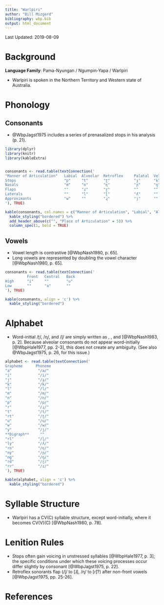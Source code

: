 ```yaml
---
title: "Warlpiri"
author: "Bill Mizgerd"
bibliography: wbp.bib
output: html_document
---
```


Last Updated: 2019-08-09

# Background

**Language Family**: Pama-Nyungan / Ngumpin-Yapa / Warlpiri

* Warlpiri is spoken in the Northern Territory and Western state of Australia.

# Phonology

## Consonants

* @WbpJagst1975 includes a series of prenasalized stops in his analysis (p. 21).

```r

library(dplyr)
library(knitr)
library(kableExtra)


consonants <- read.table(textConnection('
"Manner of Articulation"   Labial  Alveolar  Retroflex     Palatal  Velar
Stops                      "p"     "t"       "ʈ"           "ɟ"      "k"
Nasals                     "m"     "n"       "ɳ"           "ɲ"      "ŋ"
Flaps                      ""      "ɾ"       "ɽ"           ""       ""
Laterals                   ""      "l"       "ɭ"           "ʎ"      ""
Approximants               "w"     ""        "ɻ"           "j"      ""
'), TRUE)

kable(consonants, col.names = c("Manner of Articulation", "Labial", "Alveolar", "Retroflex", "Palatal", "Velar"), align = 'c') %>%
  kable_styling("bordered") %>%
  add_header_above(c("", "Place of Articulation" = 5)) %>%
  column_spec(1, bold = TRUE)
```

## Vowels

* Vowel length is contrastive [@WbpNash1980, p. 65].
* Long vowels are represented by doubling the vowel character [@WbpNash1980, p. 65].

```r
consonants <- read.table(textConnection('
          Front   Central   Back
High      "i"     ""        "u"
Low       ""      "a"       ""
'), TRUE)

kable(consonants, align = 'c') %>%
  kable_styling("bordered")
```

# Alphabet

* Word-initial /ʈ/, /ɳ/, and /ɭ/ are simply written as <t>, <n>, and <l> [@WbpNash1983, p. 2]. Because alveolar consonants do not appear word-initially [@WbpHale1977, pp. 2-3], this does not create any ambiguity. (See also @WbpJagst1975, p. 26, for this issue.)

```r

alphabet <- read.table(textConnection('
Grapheme      Phoneme  
"a"            "/a/"  
"i"            "/i/"  
"j"            "/ɟ/"  
"k"            "/k/"  
"l"            "/l/"   
"m"            "/m/"  
"n"            "/n/"   
"p"            "/p/"  
"r"            "/ɻ/"   
"t"            "/t/"  
"rt"           "/ʈ/"  
"u"            "/u/"  
"w"            "/w/"  
"y"            "/j/"
**Digraph**     ""
"rl"           "/ɭ/"  
"ly"           "/ʎ/"
"rn"           "/ɳ/"  
"ny"           "/ɲ/"  
"ng"           "/ŋ/"
"rd"           "/ɽ/"  
"rr"           "/ɾ/"
'), TRUE)

kable(alphabet, align = 'c') %>%
  kable_styling("bordered")
``` 

# Syllable Structure

* Warlpiri has a CV(C) syllable structure, except word-initially, where it becomes CV(V)(C) [@WbpNash1980, p. 78].

# Lenition Rules

* Stops often gain voicing in unstressed syllables [@WbpHale1977, p. 3]; the specific conditions under which these voicing processes occur differ slightly by consonant [@WbpJagst1975, p. 22].
* Retroflex sonorants flap (/ɭ/ to [ɺ], /ɳ/ to [ɾ̃]?) after non-front vowels [@WbpJagst1975, pp. 25-26].

# References
